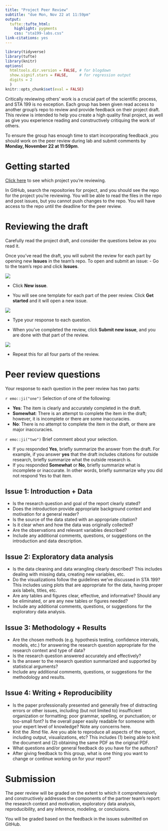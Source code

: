```yaml
---
title: "Project Peer Review"
subtitle: "due Mon, Nov 22 at 11:59pm"
output: 
  tufte::tufte_html:
    highlight: pygments
    css: "sta199-labs.css"
link-citations: yes
---
```


```r
library(tidyverse)
library(tufte)
library(knitr)
options(
  htmltools.dir.version = FALSE, # for blogdown
  show.signif.stars = FALSE,     # for regression output
  digits = 2
  )
knitr::opts_chunk$set(eval = FALSE)
```

Critically reviewing others' work is a crucial part of the scientific process,
and STA 199 is no exception. Each group has been given read access to another group's repo to review and provide feedback on their project draft. This review is intended to
help you create a high quality final project, as well as give you experience  reading and constructively critiquing the work of others. 

To ensure the group has enough time to start incorporating feedback ,you should work on the peer review during lab and submit comments by **Monday, November 22 at 11:59pm**.

# Getting started 

[Click here](https://prodduke-my.sharepoint.com/:x:/g/personal/mt324_duke_edu/ESq8ffmF8L5MhXcTJx7jOPUBMiLbWxc3AR7fGa9gTMZRXQ?e=VkKWgG) to see which project you're reviewing. 

In GitHub, search the repositories for project, and you should see the repo for the project you’re reviewing. You will be able to read the files in the repo and post issues, but you cannot push changes to the repo. You will have access to the repo until the deadline for the peer review.

# Reviewing the draft

Carefully read the project draft, and consider the  questions below as you read it. 

Once you've read the draft, you will submit the review for each part by opening new **Issues** in the team's repo. To open and submit an issue: 
- Go to the team's repo and click **Issues**. 

![](img/new-issue.png)

- Click **New issue**. 

- You will see one template for each part of the peer review. Click **Get started** and it will open a new issue. 

![](img/issue-template.png)

- Type your response to each question. 

- When you've completed the review, click **Submit new issue**, and you are done with that part of the review. 

![](img/submit-issue.png)

- Repeat this for all four parts of the review.

# Peer review questions

Your response to each question in the peer review has two parts:

`r emo::ji("one")` Selection of one of the following: 
  
  - **Yes**: The item is clearly and accurately completed in the draft. 
  - **Somewhat**: There is an attempt to complete the item in the draft; however, it is incomplete or there are some inaccuracies. 
  - **No**: There is no attempt to complete the item in the draft, or there are major inaccuracies. 

`r emo::ji("two")` Brief comment about your selection.
  
  - If you responded **Yes**, briefly summarize the answer from the draft. For example, if you answer **yes** that the draft includes citations for outside research, briefly summarize what the outside research is.
  - If you responded **Somewhat** or **No**, briefly summarize what is incomplete or inaccurate. In other words, briefly summarize why you did not respond Yes to that item.


## Issue 1: Introduction + Data

- Is the research question and goal of the report clearly stated? 
- Does the introduction provide appropriate background context and motivation for a general reader?
- Is the source of the data stated with an appropriate citation? 
- Is it clear when and how the data was originally collected?
- Are the observations and relevant variables described?
- Include any additional comments, questions, or suggestions on the introduction and data description. 

## Issue 2: Exploratory data analysis 

- Is the data cleaning and data wrangling clearly described? This includes dealing with missing data, creating new variables, etc.
- Do the visualizations follow the guidelines we've discussed in STA 199? This includes using plots that are appropriate for the data, having proper axis labels, titles, etc. 
- Are any tables and figures clear, effective, and informative?  Should any be eliminated, or are any new tables or figures needed?
- Include any additional comments, questions, or suggestions for the exploratory data analysis. 

## Issue 3: Methodology + Results

- Are the chosen methods (e.g. hypothesis testing, confidence intervals, models, etc.) for answering the research question appropriate for the research context and type of data?
- Is the research question answered accurately and effectively? 
- Is the answer to the research question summarized and supported by statistical arguments?
 - Include any additional comments, questions, or suggestions for the methodology and results.

## Issue 4: Writing + Reproducibility

- Is the paper professionally presented and generally free of distracting errors or other issues, including (but not limited to) insufficient organization or formatting; poor grammar, spelling, or punctuation; or too-small font? Is the overall paper easily readable for someone with your expert level of knowledge? Note any concerns here.
- Knit the .Rmd file. Are you able to reproduce all aspects of the report, including output, 
visualizations, etc? This includes (1) being able to knit the document and (2) obtaining the same PDF as the original PDF. 
- What questions and/or general feedback do you have for the authors?
- After giving feedback to this group, what is one thing you want to change or continue working on for your report? 


# Submission

The peer review will be graded on the extent to which it comprehensively and constructively addresses the components of the partner team's report: the  research context and motivation, exploratory data analysis, reproducibility, and any inference, modeling, or conclusions. 

You will be graded based on the feedback in the issues submitted on GitHub. 
